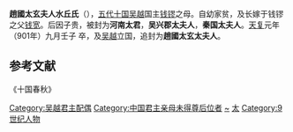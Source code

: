 {{nofootnotes|time=2010-11-05T07:20:29+00:00}}
'''趙國太玄夫人水丘氏'''（{{bd|834年||901年|catIdx=Q}}），[[五代十国|五代十国]][[吴越|吴越]]国主[[钱镠|钱镠]]之母。自幼家贫，及长嫁于钱镠之父[[钱宽|钱宽]]。后因子贵，被封为'''河南太君'''，'''吴兴郡太夫人'''，'''秦国太夫人'''。[[天复_(唐朝)|天复]]元年（901年）九月壬子 卒，及[[吴越|吴越]]立国，追封为'''趙國太玄太夫人'''。

==参考文献==
《十国春秋》
{{十国皇后}}

[[Category:吴越君主配偶|Category:吴越君主配偶]]
[[Category:中国君主亲母未得尊后位者|Category:中国君主亲母未得尊后位者]]
[[Category:水丘姓|~]]
[[Category:唐朝國夫人|太]]
[[Category:9世纪人物|Category:9世纪人物]]